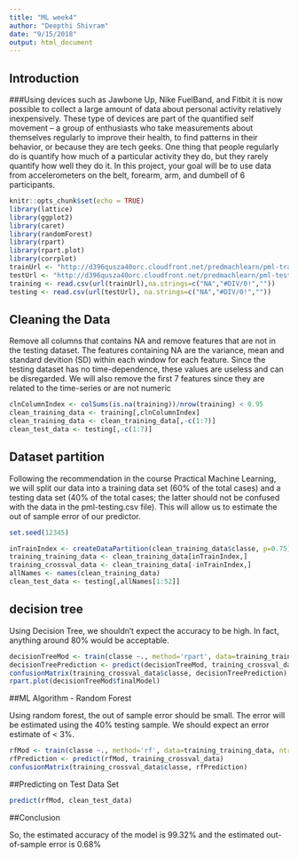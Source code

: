 ```yaml
---
title: "ML week4"
author: "Deepthi Shivram"
date: "9/15/2018"
output: html_document
---
```


## Introduction
###Using devices such as Jawbone Up, Nike FuelBand, and Fitbit it is now possible to collect a large amount of data about personal activity relatively inexpensively. These type of devices are part of the quantified self movement – a group of enthusiasts who take measurements about themselves regularly to improve their health, to find patterns in their behavior, or because they are tech geeks. One thing that people regularly do is quantify how much of a particular activity they do, but they rarely quantify how well they do it. In this project, your goal will be to use data from accelerometers on the belt, forearm, arm, and dumbell of 6 participants. 

```r
knitr::opts_chunk$set(echo = TRUE)
library(lattice)
library(ggplot2)
library(caret)
library(randomForest)
library(rpart)
library(rpart.plot)
library(corrplot)
trainUrl <- "http://d396qusza40orc.cloudfront.net/predmachlearn/pml-training.csv"
testUrl <- "http://d396qusza40orc.cloudfront.net/predmachlearn/pml-testing.csv"
training <- read.csv(url(trainUrl),na.strings=c("NA","#DIV/0!",""))
testing <- read.csv(url(testUrl), na.strings=c("NA","#DIV/0!",""))
```

## Cleaning the Data

Remove all columns that contains NA and remove features that are not in the testing dataset. The features containing NA are the variance, mean and standard devition (SD) within each window for each feature. Since the testing dataset has no time-dependence, these values are useless and can be disregarded. We will also remove the first 7 features since they are related to the time-series or are not numeric

```r
clnColumnIndex <- colSums(is.na(training))/nrow(training) < 0.95
clean_training_data <- training[,clnColumnIndex]
clean_training_data <- clean_training_data[,-c(1:7)]
clean_test_data <- testing[,-c(1:7)]

```

## Dataset partition

Following the recommendation in the course Practical Machine Learning, we will split our data into a training data set (60% of the total cases) and a testing data set (40% of the total cases; the latter should not be confused with the data in the pml-testing.csv file). This will allow us to estimate the out of sample error of our predictor.

```r
set.seed(12345)

inTrainIndex <- createDataPartition(clean_training_data$classe, p=0.75)[[1]]
training_training_data <- clean_training_data[inTrainIndex,]
training_crossval_data <- clean_training_data[-inTrainIndex,]
allNames <- names(clean_training_data)
clean_test_data <- testing[,allNames[1:52]]

```

## decision tree

Using Decision Tree, we shouldn’t expect the accuracy to be high. In fact, anything around 80% would be acceptable.

```r

decisionTreeMod <- train(classe ~., method='rpart', data=training_training_data)
decisionTreePrediction <- predict(decisionTreeMod, training_crossval_data)
confusionMatrix(training_crossval_data$classe, decisionTreePrediction)
rpart.plot(decisionTreeMod$finalModel)

```

##ML Algorithm - Random Forest

Using random forest, the out of sample error should be small. The error will be estimated using the 40% testing sample. We should expect an error estimate of < 3%.

```r

rfMod <- train(classe ~., method='rf', data=training_training_data, ntree=128)
rfPrediction <- predict(rfMod, training_crossval_data)
confusionMatrix(training_crossval_data$classe, rfPrediction)

```

##Predicting on Test Data Set
```r

predict(rfMod, clean_test_data)

```

##Conclusion

So, the estimated accuracy of the model is 99.32% and the estimated out-of-sample error is 0.68%
